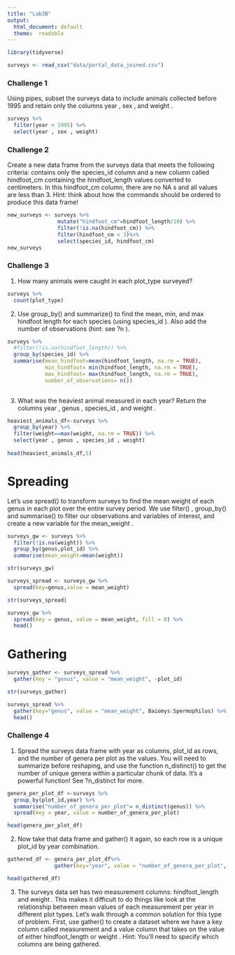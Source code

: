 ```yaml
---
title: "Lab3B"
output:
  html_document: default
  theme:  readable
---
```

```r
library(tidyverse)

```

```r
surveys <- read_csv("data/portal_data_joined.csv")

```

### **Challenge 1**

Using pipes, subset the surveys data to include animals collected before 1995 and
retain only the columns year , sex , and weight .

```r
surveys %>% 
  filter(year < 1995) %>% 
  select(year , sex , weight)
```

### **Challenge 2**

Create a new data frame from the surveys data that meets the following criteria:
contains only the species_id column and a new column called hindfoot_cm
containing the hindfoot_length values converted to centimeters. In this
hindfoot_cm column, there are no NA s and all values are less than 3.
Hint: think about how the commands should be ordered to produce this data frame!

```r
new_surveys <- surveys %>% 
                mutate("hindfoot_cm"=hindfoot_length/10) %>% 
                filter(!is.na(hindfoot_cm)) %>% 
                filter(hindfoot_cm < 3)%>%
                select(species_id, hindfoot_cm)
new_surveys
```



### **Challenge 3**

1. How many animals were caught in each plot_type surveyed?

```r
surveys %>% 
  count(plot_type)
```

2. Use group_by() and summarize() to find the mean, min, and max hindfoot
length for each species (using species_id ). Also add the number of
observations (hint: see ?n ).

```r
surveys %>% 
  #filter(!is.na(hindfoot_length)) %>% 
  group_by(species_id) %>% 
  summarise(mean_hindfoot=mean(hindfoot_length, na.rm = TRUE),
            min_hindfoot= min(hindfoot_length, na.rm = TRUE),
            max_hindfoot= max(hindfoot_length, na.rm = TRUE),
            number_of_observations= n())
  
```

3. What was the heaviest animal measured in each year? Return the columns
year , genus , species_id , and weight .


```r
heaviest_animals_df<-surveys %>% 
  group_by(year) %>% 
  filter(weight==max(weight, na.rm = TRUE)) %>% 
  select(year , genus , species_id , weight)
  
head(heaviest_animals_df,5)
```
# Spreading

Let’s use spread() to transform surveys to find the mean weight of each genus in each
plot over the entire survey period. We use filter() , group_by() and summarise() to
filter our observations and variables of interest, and create a new variable for the
mean_weight .

```r
surveys_gw <- surveys %>% 
  filter(!is.na(weight)) %>% 
  group_by(genus,plot_id) %>% 
  summarise(mean_weight=mean(weight))

str(surveys_gw)

```
```r
surveys_spread <- surveys_gw %>% 
  spread(key=genus,value = mean_weight)

str(surveys_spread)
```

```r
surveys_gw %>% 
  spread(key = genus, value = mean_weight, fill = 0) %>% 
  head()
```
# Gathering
```r
surveys_gather <- surveys_spread %>% 
  gather(key = "genus", value = "mean_weight", -plot_id)

str(surveys_gather)
```

```r
surveys_spread %>% 
  gather(key="genus", value = "mean_weight", Baiomys:Spermophilus) %>% 
  head()
```
### **Challenge 4**

1. Spread the surveys data frame with year as columns, plot_id as rows, and
the number of genera per plot as the values. You will need to summarize before
reshaping, and use the function n_distinct() to get the number of unique
genera within a particular chunk of data. It’s a powerful function! See
?n_distinct for more.


```r
genera_per_plot_df <-surveys %>%
  group_by(plot_id,year) %>% 
  summarise("number_of_genera_per_plot"= n_distinct(genus)) %>% 
  spread(key = year, value = number_of_genera_per_plot)

head(genera_per_plot_df)
```

2. Now take that data frame and gather() it again, so each row is a unique
plot_id by year combination.




```r
gathered_df <- genera_per_plot_df%>% 
               gather(key="year", value = "number_of_genera_per_plot",-plot_id)

head(gathered_df)
```

3. The surveys data set has two measurement columns: hindfoot_length and
weight . This makes it difficult to do things like look at the relationship between
mean values of each measurement per year in different plot types. Let’s walk
through a common solution for this type of problem. First, use gather() to
create a dataset where we have a key column called measurement and a
value column that takes on the value of either hindfoot_length or weight .
Hint: You’ll need to specify which columns are being gathered.


```r

```


